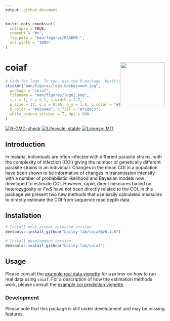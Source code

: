 ```yaml
---
output: github_document
---
```


<!-- README.md is generated from README.Rmd. Please edit that file -->

```r
knitr::opts_chunk$set(
  collapse = TRUE,
  comment = "#>",
  fig.path = "man/figures/README-",
  out.width = "100%"
)
```

# coiaf <a href='https://bailey-lab.github.io/coiaf/'><img src='man/figures/logo.png' align="right" height="139" /></a>

```r
# Code for logo. To run, use the R package `hexSticker`
sticker("man/figures/logo_background.jpg",
  package = "coiaf",
  filename = "man/figures/logo2.png",
  s_x = 1, s_y = 1, s_width = 1.7,
  p_size = 12, p_x = 0.95, p_y = 1.5, p_color = "#fdead4",
  h_color = "#93a448", h_fill = "#75d8c3",
  white_around_sticker = T, dpi = 500
)
```

<!-- badges: start -->
[![R-CMD-check](https://github.com/bailey-lab/coiaf/workflows/R-CMD-check/badge.svg)](https://github.com/bailey-lab/coiaf/actions)
[![Lifecycle: stable](https://img.shields.io/badge/lifecycle-stable-brightgreen.svg)](https://lifecycle.r-lib.org/articles/stages.html#stable)
[![License: MIT](https://img.shields.io/badge/License-MIT-yellow.svg)](https://opensource.org/licenses/MIT)
<!-- badges: end -->

## Introduction
In malaria, individuals are often infected with different parasite strains, with
the complexity of infection (COI) giving the number of genetically different
parasite strains in an individual. Changes in the mean COI in a population have
been shown to be informative of changes in transmission intensity with a number
of probabilistic likelihood and Bayesian models now developed to estimate COI.
However, rapid, direct measures based on heterozygosity or *FwS* have not been
directly related to the COI. In this package we present two new methods that use
easily calculated measures to directly estimate the COI from sequence read depth
data.

## Installation

::: .pkgdown-release
```r
# Install most recent released version
devtools::install_github("bailey-lab/coiaf@v0.1.0")
```
:::

::: .pkgdown-devel
```r
# Install development version
devtools::install_github("bailey-lab/coiaf")
```
:::

## Usage
Please consult the [example real data
vignette](https://github.com/bailey-lab/coiaf/blob/main/analysis/vignettes/example_real_data.Rmd)
for a primer on how to run real data using `coiaf`. For a description of how the
estimation methods work, please consult the [example coi prediction
vignette](https://github.com/bailey-lab/coiaf/blob/main/analysis/vignettes/example_coi_prediction.Rmd).

<!-- In order to run real data, please refer to the Articles drop down menu. Several -->
<!-- articles are provided which detail how the algorithm works, how data was  -->
<!-- simulated to test the algorithm, and importantly how to run real data. -->
<!-- A short example on running real data is included and outlines the necessary -->
<!-- data structure as well as the commands to run. -->

### Development
Please note that this package is still under development and may be missing
features.
